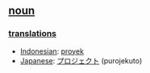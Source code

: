== [[noun]] ==

=== [[translation]]s ===
*[[Indonesian]]: [[proyek]]
*[[Japanese]]: [[プロジェクト]] (purojekuto)